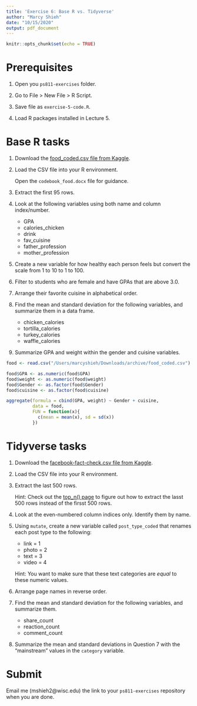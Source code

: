 ```yaml
---
title: 'Exercise 6: Base R vs. Tidyverse'
author: "Marcy Shieh"
date: "10/15/2020"
output: pdf_document
---
```


```r
knitr::opts_chunk$set(echo = TRUE)
```

# Prerequisites

1. Open you `ps811-exercises` folder.

2. Go to File > New File > R Script.

3. Save file as `exercise-5-code.R`.

4. Load R packages installed in Lecture 5.

# Base R tasks

1. Download the [food_coded.csv file from Kaggle](https://www.kaggle.com/borapajo/food-choices?select=food_coded.csv).

2. Load the CSV file into your R environment.

    Open the `codebook_food.docx` file for guidance.

3. Extract the first 95 rows.

4. Look at the following variables using both name and column index/number.

    * GPA
    * calories_chicken
    * drink
    * fav_cuisine
    * father_profession
    * mother_profession

5. Create a new variable for how healthy each person feels but convert the scale from 1 to 10 to 1 to 100.

6. Filter to students who are female and have GPAs that are above 3.0.

7. Arrange their favorite cuisine in alphabetical order.

8. Find the mean and standard deviation for the following variables, and summarize them in a data frame.

    * chicken_calories
    * tortilla_calories
    * turkey_calories
    * waffle_calories
    
9. Summarize GPA and weight within the gender and cuisine variables.

```r
food <- read.csv("/Users/marcyshieh/Downloads/archive/food_coded.csv")

food$GPA <- as.numeric(food$GPA)
food$weight <- as.numeric(food$weight)
food$Gender <- as.factor(food$Gender)
food$cuisine <- as.factor(food$cuisine)

aggregate(formula = cbind(GPA, weight) ~ Gender + cuisine, 
          data = food, 
          FUN = function(x){
            c(mean = mean(x), sd = sd(x))
          })
```

# Tidyverse tasks

1. Download the [facebook-fact-check.csv file from Kaggle](https://www.kaggle.com/mrisdal/fact-checking-facebook-politics-pages?select=facebook-fact-check.csv).

2. Load the CSV file into your R environment.

3. Extract the last 500 rows.

    Hint: Check out the [top_n() page](https://rdrr.io/github/YTLogos/dplyr/man/top_n.html) to figure out how to extract the lasst 500 rows instead of the firsst 500 rows.
    
4. Look at the even-numbered column indices only. Identify them by name.

5. Using `mutate`, create a new variable called `post_type_coded` that renames each post type to the following:

    * link = 1
    * photo = 2
    * text = 3
    * video = 4
    
    Hint: You want to make sure that these text categories are *equal* to these numeric values.
    
6. Arrange page names in reverse order.
    
7. Find the mean and standard deviation for the following variables, and summarize them.

    * share_count
    * reaction_count
    * comment_count

8. Summarize the mean and standard deviations in Question 7 with the "mainstream" values in the `category` variable.

# Submit

Email me (mshieh2@wisc.edu) the link to your `ps811-exercises` repository when you are done.